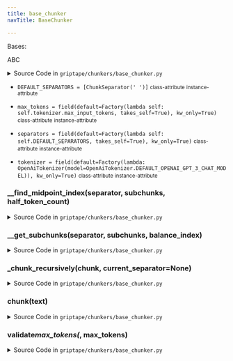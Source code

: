 ```yaml
---
title: base_chunker
navTitle: BaseChunker

---
```


<span id="griptape.chunkers.base_chunker.BaseChunker"></span>

Bases:

<span title="abc.ABC">ABC</span>

<details><summary>Source Code in <code>griptape&#47;chunkers&#47;base_chunker.py</code></summary>

```python
@define
class BaseChunker(ABC):
    DEFAULT_SEPARATORS = [ChunkSeparator(" ")]

    separators: list[ChunkSeparator] = field(
        default=Factory(lambda self: self.DEFAULT_SEPARATORS, takes_self=True),
        kw_only=True,
    )
    tokenizer: BaseTokenizer = field(
        default=Factory(lambda: OpenAiTokenizer(model=OpenAiTokenizer.DEFAULT_OPENAI_GPT_3_CHAT_MODEL)),
        kw_only=True,
    )
    max_tokens: int = field(
        default=Factory(lambda self: self.tokenizer.max_input_tokens, takes_self=True),
        kw_only=True,
    )

    @max_tokens.validator  # pyright: ignore[reportAttributeAccessIssue]
    def validate_max_tokens(self, _: Attribute, max_tokens: int) -> None:
        if max_tokens < 0:
            raise ValueError("max_tokens must be 0 or greater.")

    def chunk(self, text: TextArtifact | ListArtifact | str) -> list[TextArtifact]:
        text_to_chunk = text if isinstance(text, str) else text.to_text()
        reference = None if isinstance(text, str) else text.reference

        return [TextArtifact(c, reference=reference) for c in self._chunk_recursively(text_to_chunk)]

    def _chunk_recursively(self, chunk: str, current_separator: Optional[ChunkSeparator] = None) -> list[str]:
        token_count = self.tokenizer.count_tokens(chunk)
        half_token_count = token_count // 2

        if token_count <= self.max_tokens:
            return [chunk]
        # If a separator is provided, only use separators after it.
        separators = (
            self.separators[self.separators.index(current_separator) :] if current_separator else self.separators
        )

        # Loop through available separators to find the best split.
        for separator in separators:
            # Split the chunk into subchunks using the current separator.
            subchunks = chunk.strip().split(separator.value)

            # We should not operate on the filtered, non-empty subchunks because the joins will be incorrect.
            # However, we only want to process chunks that have multiple non-empty subchunks.
            # Therefore, we use the non-empty subchunks to decide if we should proceed, but we operate on the original subchunks.
            non_empty_subchunks = list(filter(None, subchunks))

            if len(non_empty_subchunks) > 1:
                # Find what combination of subchunks results in the most balanced split of the chunk.
                midpoint_index = self.__find_midpoint_index(separator, subchunks, half_token_count)

                # Create the two subchunks based on the best separator.
                first_subchunk, second_subchunk = self.__get_subchunks(separator, subchunks, midpoint_index)

                # Continue recursively chunking the subchunks.
                first_subchunk_rec = self._chunk_recursively(first_subchunk.strip(), separator)
                second_subchunk_rec = self._chunk_recursively(second_subchunk.strip(), separator)

                # Return the concatenated results of the subchunks if both are non-empty.
                if first_subchunk_rec and second_subchunk_rec:
                    return first_subchunk_rec + second_subchunk_rec
                # If only one subchunk is non-empty, return it.
                if first_subchunk_rec:
                    return first_subchunk_rec
                if second_subchunk_rec:
                    return second_subchunk_rec
                return []
        # If none of the separators result in a balanced split, split the chunk in half.
        midpoint = len(chunk) // 2
        return self._chunk_recursively(chunk[:midpoint]) + self._chunk_recursively(chunk[midpoint:])

    def __get_subchunks(self, separator: ChunkSeparator, subchunks: list[str], balance_index: int) -> tuple[str, str]:
        # Create the two subchunks based on the best separator
        if separator.is_prefix:
            first_subchunk = separator.value.join(subchunks[: balance_index + 1])
            # We need to manually prepend the separator since join doesn't add it to the first element.
            second_subchunk = separator.value + separator.value.join(subchunks[balance_index + 1 :])
        else:
            # We need to manually append the separator since join doesn't add it to the last element.
            first_subchunk = separator.value.join(subchunks[: balance_index + 1]) + separator.value
            second_subchunk = separator.value.join(subchunks[balance_index + 1 :])

        return first_subchunk, second_subchunk

    def __find_midpoint_index(self, separator: ChunkSeparator, subchunks: list[str], half_token_count: int) -> int:
        midpoint_index = -1
        best_midpoint_distance = float("inf")

        for index, _ in enumerate(subchunks):
            subchunk_tokens_count = self.tokenizer.count_tokens(separator.value.join(subchunks[: index + 1]))

            midpoint_distance = abs(subchunk_tokens_count - half_token_count)
            if midpoint_distance < best_midpoint_distance:
                midpoint_index = index
                best_midpoint_distance = midpoint_distance

        return midpoint_index
```

</details>

-   `DEFAULT_SEPARATORS = [ChunkSeparator(' ')]` <small>class-attribute</small> <small>instance-attribute</small>  <span id="griptape.chunkers.base_chunker.BaseChunker.DEFAULT_SEPARATORS"></span> 

-   `max_tokens = field(default=Factory(lambda self: self.tokenizer.max_input_tokens, takes_self=True), kw_only=True)` <small>class-attribute</small> <small>instance-attribute</small>  <span id="griptape.chunkers.base_chunker.BaseChunker.max_tokens"></span> 

-   `separators = field(default=Factory(lambda self: self.DEFAULT_SEPARATORS, takes_self=True), kw_only=True)` <small>class-attribute</small> <small>instance-attribute</small>  <span id="griptape.chunkers.base_chunker.BaseChunker.separators"></span> 

-   `tokenizer = field(default=Factory(lambda: OpenAiTokenizer(model=OpenAiTokenizer.DEFAULT_OPENAI_GPT_3_CHAT_MODEL)), kw_only=True)` <small>class-attribute</small> <small>instance-attribute</small>  <span id="griptape.chunkers.base_chunker.BaseChunker.tokenizer"></span> 

<span id="griptape.chunkers.base_chunker.BaseChunker.__find_midpoint_index"></span>

### \_\_find_midpoint_index(separator, subchunks, half_token_count)

<details><summary>Source Code in <code>griptape&#47;chunkers&#47;base_chunker.py</code></summary>

```python
def __find_midpoint_index(self, separator: ChunkSeparator, subchunks: list[str], half_token_count: int) -> int:
    midpoint_index = -1
    best_midpoint_distance = float("inf")

    for index, _ in enumerate(subchunks):
        subchunk_tokens_count = self.tokenizer.count_tokens(separator.value.join(subchunks[: index + 1]))

        midpoint_distance = abs(subchunk_tokens_count - half_token_count)
        if midpoint_distance < best_midpoint_distance:
            midpoint_index = index
            best_midpoint_distance = midpoint_distance

    return midpoint_index
```

</details>

<span id="griptape.chunkers.base_chunker.BaseChunker.__get_subchunks"></span>

### \_\_get_subchunks(separator, subchunks, balance_index)

<details><summary>Source Code in <code>griptape&#47;chunkers&#47;base_chunker.py</code></summary>

```python
def __get_subchunks(self, separator: ChunkSeparator, subchunks: list[str], balance_index: int) -> tuple[str, str]:
    # Create the two subchunks based on the best separator
    if separator.is_prefix:
        first_subchunk = separator.value.join(subchunks[: balance_index + 1])
        # We need to manually prepend the separator since join doesn't add it to the first element.
        second_subchunk = separator.value + separator.value.join(subchunks[balance_index + 1 :])
    else:
        # We need to manually append the separator since join doesn't add it to the last element.
        first_subchunk = separator.value.join(subchunks[: balance_index + 1]) + separator.value
        second_subchunk = separator.value.join(subchunks[balance_index + 1 :])

    return first_subchunk, second_subchunk
```

</details>

<span id="griptape.chunkers.base_chunker.BaseChunker._chunk_recursively"></span>

### \_chunk_recursively(chunk, current_separator=None)

<details><summary>Source Code in <code>griptape&#47;chunkers&#47;base_chunker.py</code></summary>

```python
def _chunk_recursively(self, chunk: str, current_separator: Optional[ChunkSeparator] = None) -> list[str]:
    token_count = self.tokenizer.count_tokens(chunk)
    half_token_count = token_count // 2

    if token_count <= self.max_tokens:
        return [chunk]
    # If a separator is provided, only use separators after it.
    separators = (
        self.separators[self.separators.index(current_separator) :] if current_separator else self.separators
    )

    # Loop through available separators to find the best split.
    for separator in separators:
        # Split the chunk into subchunks using the current separator.
        subchunks = chunk.strip().split(separator.value)

        # We should not operate on the filtered, non-empty subchunks because the joins will be incorrect.
        # However, we only want to process chunks that have multiple non-empty subchunks.
        # Therefore, we use the non-empty subchunks to decide if we should proceed, but we operate on the original subchunks.
        non_empty_subchunks = list(filter(None, subchunks))

        if len(non_empty_subchunks) > 1:
            # Find what combination of subchunks results in the most balanced split of the chunk.
            midpoint_index = self.__find_midpoint_index(separator, subchunks, half_token_count)

            # Create the two subchunks based on the best separator.
            first_subchunk, second_subchunk = self.__get_subchunks(separator, subchunks, midpoint_index)

            # Continue recursively chunking the subchunks.
            first_subchunk_rec = self._chunk_recursively(first_subchunk.strip(), separator)
            second_subchunk_rec = self._chunk_recursively(second_subchunk.strip(), separator)

            # Return the concatenated results of the subchunks if both are non-empty.
            if first_subchunk_rec and second_subchunk_rec:
                return first_subchunk_rec + second_subchunk_rec
            # If only one subchunk is non-empty, return it.
            if first_subchunk_rec:
                return first_subchunk_rec
            if second_subchunk_rec:
                return second_subchunk_rec
            return []
    # If none of the separators result in a balanced split, split the chunk in half.
    midpoint = len(chunk) // 2
    return self._chunk_recursively(chunk[:midpoint]) + self._chunk_recursively(chunk[midpoint:])
```

</details>

<span id="griptape.chunkers.base_chunker.BaseChunker.chunk"></span>

### chunk(text)

<details><summary>Source Code in <code>griptape&#47;chunkers&#47;base_chunker.py</code></summary>

```python
def chunk(self, text: TextArtifact | ListArtifact | str) -> list[TextArtifact]:
    text_to_chunk = text if isinstance(text, str) else text.to_text()
    reference = None if isinstance(text, str) else text.reference

    return [TextArtifact(c, reference=reference) for c in self._chunk_recursively(text_to_chunk)]
```

</details>

<span id="griptape.chunkers.base_chunker.BaseChunker.validate_max_tokens"></span>

### validate*max_tokens(*, max_tokens)

<details><summary>Source Code in <code>griptape&#47;chunkers&#47;base_chunker.py</code></summary>

```python
@max_tokens.validator  # pyright: ignore[reportAttributeAccessIssue]
def validate_max_tokens(self, _: Attribute, max_tokens: int) -> None:
    if max_tokens < 0:
        raise ValueError("max_tokens must be 0 or greater.")
```

</details>
